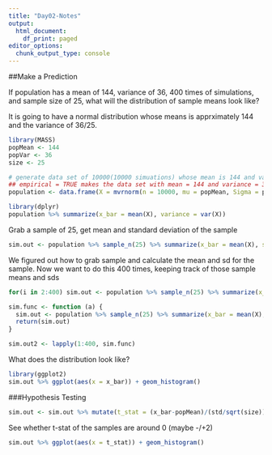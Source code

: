 ```yaml
---
title: "Day02-Notes"
output:
  html_document:
    df_print: paged
editor_options:
  chunk_output_type: console
---
```


##Make a Prediction

If population has a mean of 144, variance of 36, 400 times of simulations, and sample size of 25, what will the distribution of sample means look like?

It is going to have a normal distribution whose means is apprximately 144 and the variance of 36/25. 

```r
library(MASS)
popMean <- 144
popVar <- 36
size <- 25

# generate data set of 10000(10000 simuations) whose mean is 144 and variance 36
## empirical = TRUE makes the data set with mean = 144 and variance = 36
population <- data.frame(X = mvrnorm(n = 10000, mu = popMean, Sigma = popVar, empirical = TRUE))
```

```r
library(dplyr)
population %>% summarize(x_bar = mean(X), variance = var(X))
```

Grab a sample of 25, get mean and standard deviation of the sample

```r
sim.out <- population %>% sample_n(25) %>% summarize(x_bar = mean(X), std = sd(X))
```

We figured out how to grab sample and calculate the mean and sd for the sample. Now we want to do this 400 times, keeping track of those sample means and sds

```r
for(i in 2:400) sim.out <- population %>% sample_n(25) %>% summarize(x_bar = mean(X), std = sd(X)) %>% bind_rows(sim.out)

sim.func <- function (a) {
  sim.out <- population %>% sample_n(25) %>% summarize(x_bar = mean(X), std = sd(X))
  return(sim.out)
}

sim.out2 <- lapply(1:400, sim.func)
```

What does the distribution look like?

```r
library(ggplot2)
sim.out %>% ggplot(aes(x = x_bar)) + geom_histogram()
```

###Hypothesis Testing

```r
sim.out <- sim.out %>% mutate(t_stat = (x_bar-popMean)/(std/sqrt(size)))
```

See whether t-stat of the samples are around 0 (maybe -/+2)

```r
sim.out %>% ggplot(aes(x = t_stat)) + geom_histogram()
```

